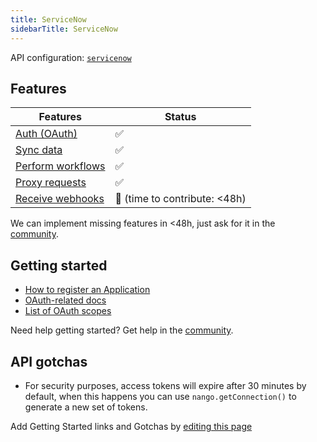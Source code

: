 ```yaml
---
title: ServiceNow
sidebarTitle: ServiceNow
---
```



<Overview />

API configuration: [`servicenow`](https://nango.dev/providers.yaml)

## Features

| Features | Status |
| - | - |
| [Auth (OAuth)](/guides/getting-started/authorize-an-api-from-your-app) | ✅ |
| [Sync data](/guides/getting-started/read-from-an-api) | ✅ |
| [Perform workflows](/guides/getting-started/write-to-an-api) | ✅ |
| [Proxy requests](/guides/proxy-requests-to-an-api) | ✅ |
| [Receive webhooks](/guides/receive-webhooks-from-an-api) | 🚫 (time to contribute: &lt;48h) |

<Tip>We can implement missing features in &lt;48h, just ask for it in the [community](https://nango.dev/slack).</Tip>

## Getting started

-   [How to register an Application](https://docs.servicenow.com/bundle/vancouver-application-development/page/build/pipelines-and-deployments/task/create-oauth-api-endpoints-for-external-clients.html)
-   [OAuth-related docs](https://docs.servicenow.com/bundle/vancouver-platform-security/page/administer/security/concept/c_OAuthApplications.html)
-   [List of OAuth scopes](https://docs.servicenow.com/bundle/tokyo-application-development/page/administer/security/task/t_SpecifyAnOAuthScope.html)

<Tip>Need help getting started? Get help in the [community](https://nango.dev/slack).</Tip>

## API gotchas

-   For security purposes, access tokens will expire after 30 minutes by default, when this happens you can use `nango.getConnection()` to generate a new set of tokens.

<Note>Add Getting Started links and Gotchas by [editing this page](https://github.com/nangohq/nango/tree/master/docs-v2/integrations/all/servicenow.mdx)</Note>